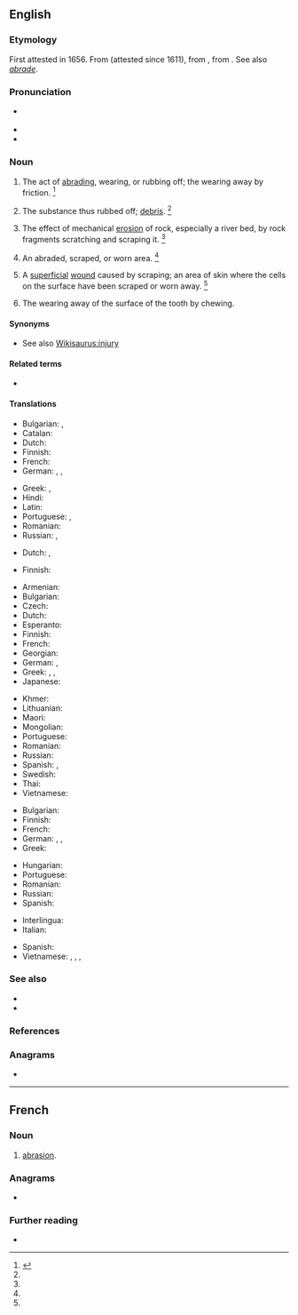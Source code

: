 {{also|Abrasion|abrasión}}
==English==

===Etymology===
First attested in 1656. From {{etyl|fr|en}} {{m|fr|abrasion}} (attested since 1611), from {{etyl|ML.|en}} {{m|la|abrasio||a scraping}}, from {{m|la|abrādō||scrape off}}. See also ''[[abrade#Etymology|abrade]]''.

===Pronunciation===
* {{a|US}} {{IPA|/əˈbɹeɪ.ʒn̩/|lang=en}}
* {{audio|en-us-abrasion.ogg|Audio (US)|lang=en}}
* {{rhymes|eɪʒən|lang=en}}

===Noun===
{{en-noun}}

# The act of [[abrading]], wearing, or rubbing off; the wearing away by friction. {{defdate|First attested in the mid 17<sup>th</sup> century.}}<ref name=SOED>{{R:SOED5|page=7}}</ref>
# {{lb|en|obsolete}} The substance thus rubbed off; [[debris]]. {{defdate|First attested in the mid 18<sup>th</sup> century.}}<ref name=SOED/>
# {{lb|en|geology}} The effect of mechanical [[erosion]] of rock, especially a river bed, by rock fragments scratching and scraping it. {{defdate|First attested in the mid 19<sup>th</sup> century.}}<ref name=SOED/>
# An abraded, scraped, or worn area. {{defdate|First attested in the mid 20<sup>th</sup> century.}}<ref name=SOED/>
# {{lb|en|medicine}} A [[superficial]] [[wound]] caused by scraping; an area of skin where the cells on the surface have been scraped or worn away. {{defdate|First attested in the mid 20<sup>th</sup> century.}}<ref name=SOED/>
# {{lb|en|dentistry}} The wearing away of the surface of the tooth by chewing.

====Synonyms====
* See also [[Wikisaurus:injury]]

====Related terms====
* {{l|en|abrade}}

====Translations====
{{trans-top|act of abrading}}
* Bulgarian: {{t+|bg|изтъркване|n}}, {{t+|bg|изтриване|n}}
* Catalan: {{t|ca|abrasió|m}}
* Dutch: {{t|nl|afschuring|m}}
* Finnish: {{t+|fi|hionta}}
* French: {{t+|fr|abrasion|f}}
* German: {{t+|de|Abrasion|f}}, {{t|de|Abschürfen|n}}, {{t|de|Abtragen|n}}
{{trans-mid}}
* Greek: {{t+|el|απόξεση|f|sc=Grek}}, {{t|el|εκτριβή|f|sc=Grek}}
* Hindi: {{t|hi|रगड़न|tr=Ragaḍa़na|sc=Deva}}
* Latin: {{t|la|abrāsiō|f}}
* Portuguese: {{t+|pt|abrasamento|m}}, {{t+|pt|raspagem|f}}
* Romanian: {{t+|ro|abraziune|f}}
* Russian: {{t+|ru|тре́ние|n}}, {{t+|ru|истира́ние|n}}
{{trans-bottom}}

{{trans-top|substance rubbed off}}
* Dutch: {{t+|nl|abrasie|m}}, {{t|nl|brandingserosie|m}}
{{trans-mid}}
* Finnish: {{t|fi|hiomapöly}}
{{trans-bottom}}

{{trans-top|medicine: superficial wound}}
* Armenian: {{t+|hy|քերվածք}}
* Bulgarian: {{t|bg|ожулване|n}}
* Czech: {{t+|cs|odřenina|f}}
* Dutch: {{t|nl|schaafwond|c}}
* Esperanto: {{t-needed|eo}}
* Finnish: {{t|fi|hiertymä}}
* French: {{t+|fr|abrasion|f}}
* Georgian: {{t-needed|ka}}
* German: {{t+|de|Abrasion|f}}, {{t+|de|Abschürfung|f}}
* Greek: {{t+|el|εκδορά|f|sc=Grek}}, {{t+|el|γρατζουνιά|f|sc=Grek}},
* Japanese: {{t-needed|ja}}
{{trans-mid}}
* Khmer: {{t|km|ការដាច់រយះ|tr=kaa dac rɔyeah|sc=Khmr}}
* Lithuanian: {{t|lt|nubrozdinimas|m}}
* Maori: {{t|mi|riwha}}
* Mongolian: {{t-needed|mn}}
* Portuguese: {{t+|pt|abrasão|f}}
* Romanian: {{t+|ro|abraziune|f}}
* Russian: {{t+|ru|сса́дина|f}}
* Spanish: {{t+|es|rasguño|m}}, {{t|es|raspadura|f}}
* Swedish: {{t|sv|skrubbsår|n}}
* Thai: {{t-needed|th}}
* Vietnamese: {{t-needed|vi}}
{{trans-bottom}}

{{trans-top|geology: effect of mechanical erosion of rock}}
* Bulgarian: {{t+|bg|абразия|f|tr=abrázija}}
* Finnish: {{t+|fi|kuluma}}
* French: {{t+|fr|abrasion|f}}
* German: {{t+|de|Abrasion|f}}, {{t|de|Abrieb|n}}, {{t|de|Abtrag|m}}
* Greek: {{t|el|αποξύρηση|f|sc=Grek}}
{{trans-mid}}
* Hungarian: {{t+|hu|erózió}}
* Portuguese: {{t+|pt|abrasão|f}}
* Romanian: {{t+|ro|abraziune|f}}
* Russian: {{t+|ru|абра́зия|f}}
* Spanish: {{t+|es|erosión|f}}
{{trans-bottom}}

{{checktrans-top}}
* Interlingua: {{t-check|ia|abrasion}}
* Italian: {{t-check|it|abrasione|f}}
{{trans-mid}}
* Spanish: {{t+check|es|abrasión|f}}
* Vietnamese: {{t-check|vi|sự làm trầy}}, {{t-check|vi|sự cọ xơ ra}}, {{t-check|vi|chỗ bị trầy da}}, {{t-check|vi|sự mài mòn}}
{{trans-bottom}}

===See also===
* {{l|en|contusion}}
* {{l|en|laceration}}

===References===
<references/>

===Anagrams===
* {{anagrams|en|abronias|arabinos}}

----

==French==

===Noun===
{{fr-noun|f}}

# [[#English|abrasion]].

===Anagrams===
* {{l|fr|abornais}}

===Further reading===
* {{R:TLFi}}